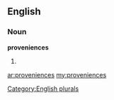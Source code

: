 ==English==

===Noun===
'''proveniences'''

# {{plural of|[[provenience]]}}

[[Category:English plurals]]

[[ar:proveniences]]
[[my:proveniences]]